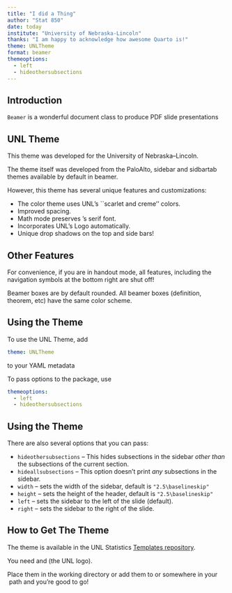 ```yaml
---
title: "I did a Thing"
author: "Stat 850"
date: today
institute: "University of Nebraska-Lincoln"
thanks: "I am happy to acknowledge how awesome Quarto is!"
theme: UNLTheme
format: beamer
themeoptions:
  - left
  - hideothersubsections
---
```


## Introduction

`Beamer` is a wonderful \LaTeX document class to produce PDF slide presentations

## UNL Theme


This theme was developed for the University of Nebraska--Lincoln.

The theme itself was developed from the PaloAlto, sidebar and sidbartab
themes available by default in beamer.

However, this theme has several unique features and customizations:

- The color theme uses UNL's ``scarlet and creme'' colors.
- Improved spacing.
- Math mode preserves \LaTeX's serif font.
- Incorporates UNL's Logo automatically.
- Unique drop shadows on the top and side bars!

## Other Features

For convenience, if you are in handout mode, all features, including the
navigation symbols at the bottom right are shut off!


Beamer boxes are by default rounded.  All beamer
boxes (definition, theorem, etc) have the same color scheme.

\begin{definition}
  This is my definition
  $$A = \{p \mid \textrm{$p$ is prime }\}$$
\end{definition}

\begin{theorem}
  The set $A$ is countable.
\end{theorem}

## Using the Theme

To use the UNL Theme, add 

``` yaml
theme: UNLTheme
``` 

to your YAML metadata

To pass options to the package, use

``` yaml
themeoptions:
  - left
  - hideothersubsections
```

## Using the Theme

There are also several options that you can pass:

- `hideothersubsections` -- This hides subsections in the sidebar *other than* the subsections of the current section.
- `hideallsubsections` -- This option doesn't print *any* subsections in the sidebar.
- `width` -- sets the width of the sidebar, default is `"2.5\baselineskip"`
- `height` -- sets the height of the header, default is `"2.5\baselineskip"`
- `left` -- sets the sidebar to the left of the slide (default).
- `right` -- sets the sidebar to the right of the slide.


## How to Get The Theme

The theme is available in the UNL Statistics [Templates repository](https://github.com/unl-statistics/Templates). 

You need \texttt{You need beamerthemeUNLTheme.sty} and \texttt{UNL.pdf}
(the UNL logo).

Place them in the working directory or add them to \texttt{beamer/themes/theme}
or somewhere in your \LaTeX\ path and you're good to go!
